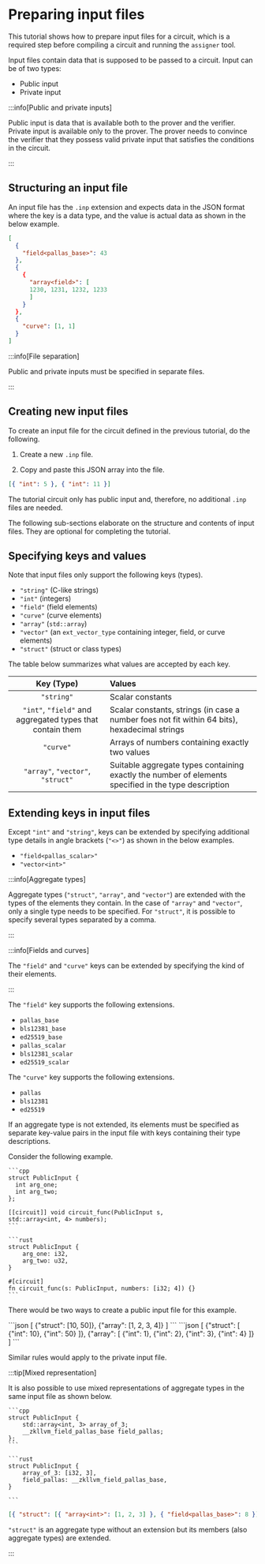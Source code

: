 
# Preparing input files

This tutorial shows how to prepare input files for a circuit, which is a required step before compiling a circuit and running the `assigner` tool.

Input files contain data that is supposed to be passed to a circuit. Input can be of two types:

- Public input
- Private input

:::info[Public and private inputs]

Public input is data that is available both to the prover and the verifier. Private input is available only to the prover. The prover needs to convince the verifier that they possess valid private input that satisfies the conditions in the circuit.

:::

## Structuring an input file

An input file has the `.inp` extension and expects data in the JSON format where the key is a data type, and the value is actual data as shown in the below example.

```json
[
  {
    "field<pallas_base>": 43
  },
  {
    {
      "array<field>": [
      1230, 1231, 1232, 1233
      ]
    }
  },
  {
    "curve": [1, 1]
  }
]
```

:::info[File separation]

Public and private inputs must be specified in separate files.

:::

## Creating new input files

To create an input file for the circuit defined in the previous tutorial, do the following.

1. Create a new `.inp` file.

2. Copy and paste this JSON array into the file.

```json
[{ "int": 5 }, { "int": 11 }]
```

The tutorial circuit only has public input and, therefore, no additional `.inp` files are needed.

The following sub-sections elaborate on the structure and contents of input files. They are optional for completing the tutorial.

## Specifying keys and values

Note that input files only support the following keys (types).

- `"string"` (C-like strings)
- `"int"` (integers)
- `"field"` (field elements)
- `"curve"` (curve elements)
- `"array"` (`std::array`)
- `"vector"` (an `ext_vector_type` containing integer, field, or curve elements)
- `"struct"` (struct or class types)

The table below summarizes what values are accepted by each key.

|                        Key (Type)                         | Values                                                                                               |
| :-------------------------------------------------------: | :--------------------------------------------------------------------------------------------------- |
|                        `"string"`                         | Scalar constants                                                                                     |
| `"int"`, `"field"` and aggregated types that contain them | Scalar constants, strings (in case a number foes not fit within 64 bits), hexadecimal strings        |
|                         `"curve"`                         | Arrays of numbers containing exactly two values                                                      |
|             `"array"`, `"vector"`, `"struct"`             | Suitable aggregate types containing exactly the number of elements specified in the type description |

## Extending keys in input files

Except `"int"` and `"string"`, keys can be extended by specifying additional type details in angle brackets (`"<>"`) as shown in the below examples.

- `"field<pallas_scalar>"`
- `"vector<int>"`

:::info[Aggregate types]

Aggregate types (`"struct"`, `"array"`, and `"vector"`) are extended with the types of the elements they contain. In the case of `"array"` and `"vector"`, only a single type needs to be specified. For `"struct"`, it is possible to specify several types separated by a comma.

:::

:::info[Fields and curves]

The `"field"` and `"curve"` keys can be extended by specifying the kind of their elements.

:::

The `"field"` key supports the following extensions.

- `pallas_base`
- `bls12381_base`
- `ed25519_base`
- `pallas_scalar`
- `bls12381_scalar`
- `ed25519_scalar`

The `"curve"` key supports the following extensions.

- `pallas`
- `bls12381`
- `ed25519`

If an aggregate type is not extended, its elements must be specified as separate key-value pairs in the input file with keys containing their type descriptions.

Consider the following example.

<Tabs groupId='language'>
  <TabItem value='cpp' label='C++'>

    ```cpp
    struct PublicInput {
      int arg_one;
      int arg_two;
    };

    [[circuit]] void circuit_func(PublicInput s,
    std::array<int, 4> numbers);
    ```

  </TabItem>
  <TabItem value='rust' label='Rust'>

    ```rust
    struct PublicInput {  
        arg_one: i32,  
        arg_two: u32,  
    }  

    #[circuit]
    fn circuit_func(s: PublicInput, numbers: [i32; 4]) {}
    ```

  </TabItem>
</Tabs>

There would be two ways to create a public input file for this example.

<Tabs>
  <TabItem value='fullSpec' label='With extensions'>
    ```json
    [
      {"struct<int, int>": [10, 50]}, 
      {"array<int>": [1, 2, 3, 4]}
    ]
    ```
  </TabItem>
  <TabItem value='lowSpec' label='Without extensions'>
    ```json
    [ {"struct": [
        {"int": 10},
        {"int": 50}
      ]},
      {"array": [
        {"int": 1},
        {"int": 2},
        {"int": 3},
        {"int": 4}
      ]}
    ]
    ```
  </TabItem>
</Tabs>

Similar rules would apply to the private input file.

:::tip[Mixed representation]

It is also possible to use mixed representations of aggregate types in the same input file as shown below.

<Tabs groupId='language'>
  <TabItem value='cpp' label='C++'>

    ```cpp
    struct PublicInput {  
        std::array<int, 3> array_of_3;  
        __zkllvm_field_pallas_base field_pallas;  
    };  
    ```

  </TabItem>
  <TabItem value='rust' label='Rust'>

    ```rust
    struct PublicInput {  
        array_of_3: [i32, 3],  
        field_pallas: __zkllvm_field_pallas_base,  
    }  

    ```

  </TabItem>
</Tabs>

```json
[{ "struct": [{ "array<int>": [1, 2, 3] }, { "field<pallas_base>": 8 }] }]
```

`"struct"` is an aggregate type without an extension but its members (also aggregate types) are extended.

:::
